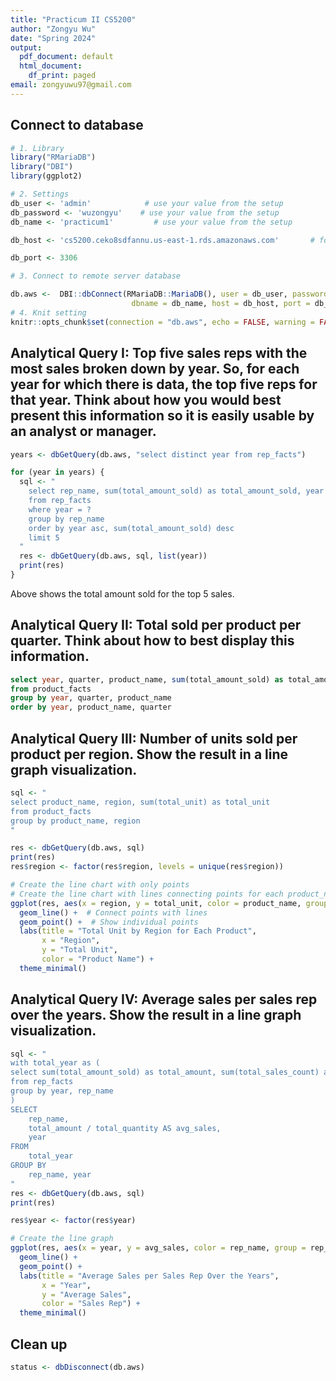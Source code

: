 ```yaml
---
title: "Practicum II CS5200"
author: "Zongyu Wu"
date: "Spring 2024"
output:
  pdf_document: default
  html_document:
    df_print: paged
email: zongyuwu97@gmail.com
---
```


## Connect to database

```r
# 1. Library
library("RMariaDB")
library("DBI")
library(ggplot2)

# 2. Settings
db_user <- 'admin'            # use your value from the setup
db_password <- 'wuzongyu'    # use your value from the setup
db_name <- 'practicum1'         # use your value from the setup

db_host <- 'cs5200.ceko8sdfannu.us-east-1.rds.amazonaws.com'       # for aws

db_port <- 3306

# 3. Connect to remote server database

db.aws <-  DBI::dbConnect(RMariaDB::MariaDB(), user = db_user, password = db_password,
                           dbname = db_name, host = db_host, port = db_port)
# 4. Knit setting
knitr::opts_chunk$set(connection = "db.aws", echo = FALSE, warning = FALSE, message = FALSE)
```

## Analytical Query I: Top five sales reps with the most sales broken down by year. So, for each year for which there is data, the top five reps for that year. Think about how you would best present this information so it is easily usable by an analyst or manager.

```r
years <- dbGetQuery(db.aws, "select distinct year from rep_facts")

for (year in years) {
  sql <- "
    select rep_name, sum(total_amount_sold) as total_amount_sold, year
    from rep_facts
    where year = ?
    group by rep_name
    order by year asc, sum(total_amount_sold) desc
    limit 5
  "
  res <- dbGetQuery(db.aws, sql, list(year))
  print(res)
}
```

Above shows the total amount sold for the top 5 sales.

## Analytical Query II: Total sold per product per quarter. Think about how to best display this information.

```sql
select year, quarter, product_name, sum(total_amount_sold) as total_amount_sold
from product_facts
group by year, quarter, product_name
order by year, product_name, quarter
```


## Analytical Query III: Number of units sold per product per region. Show the result in a line graph visualization.

```r
sql <- "
select product_name, region, sum(total_unit) as total_unit
from product_facts
group by product_name, region
"

res <- dbGetQuery(db.aws, sql)
print(res)
res$region <- factor(res$region, levels = unique(res$region))

# Create the line chart with only points
# Create the line chart with lines connecting points for each product_name
ggplot(res, aes(x = region, y = total_unit, color = product_name, group = product_name)) +
  geom_line() +  # Connect points with lines
  geom_point() +  # Show individual points
  labs(title = "Total Unit by Region for Each Product",
       x = "Region",
       y = "Total Unit",
       color = "Product Name") +
  theme_minimal()
```

## Analytical Query IV: Average sales per sales rep over the years. Show the result in a line graph visualization.

```r
sql <- "
with total_year as (
select sum(total_amount_sold) as total_amount, sum(total_sales_count) as total_quantity, rep_name, year
from rep_facts
group by year, rep_name
)
SELECT
    rep_name,
    total_amount / total_quantity AS avg_sales,
    year
FROM
    total_year
GROUP BY
    rep_name, year
"
res <- dbGetQuery(db.aws, sql)
print(res)

res$year <- factor(res$year)

# Create the line graph
ggplot(res, aes(x = year, y = avg_sales, color = rep_name, group = rep_name)) +
  geom_line() +
  geom_point() +
  labs(title = "Average Sales per Sales Rep Over the Years",
       x = "Year",
       y = "Average Sales",
       color = "Sales Rep") +
  theme_minimal()
```



## Clean up

```r
status <- dbDisconnect(db.aws)
```